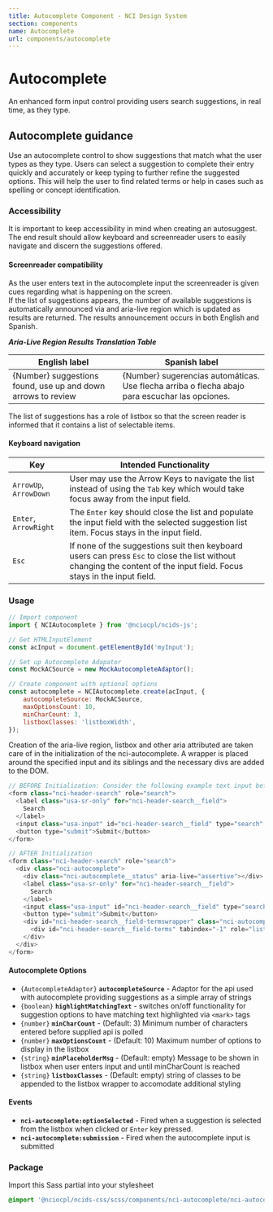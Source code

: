 ```yaml
---
title: Autocomplete Component - NCI Design System
section: components
name: Autocomplete
url: components/autocomplete
---
```


# Autocomplete

An enhanced form input control providing users search suggestions, in real time, as they type.

## Autocomplete guidance

Use an autocomplete control to show suggestions that match what the user types as they type. Users can select a suggestion to
complete their entry quickly and accurately or keep typing to further refine the suggested options. This will help the user to
find related terms or help in cases such as spelling or concept identification.

### Accessibility

It is important to keep accessibility in mind when creating an autosuggest. The end result should allow keyboard and screenreader users to easily navigate and discern the suggestions offered.

#### Screenreader compatibility

As the user enters text in the autocomplete input the screenreader is given cues regarding what is happening on the screen.  
 If the list of suggestions appears, the number of available suggestions is automatically announced via and aria-live region which is updated as results are returned. The results announcement occurs in both English and Spanish.

**_Aria-Live Region Results Translation Table_**

| **English label**                                            | **Spanish label**                                                                              |
| ------------------------------------------------------------ | ---------------------------------------------------------------------------------------------- |
| {Number} suggestions found, use up and down arrows to review | {Number} sugerencias automáticas. Use flecha arriba o flecha abajo para escuchar las opciones. |

The list of suggestions has a role of listbox so that the screen reader is informed that it contains a list of selectable items.

#### Keyboard navigation

| Key                    | Intended Functionality                                                                                                                                                 |
| ---------------------- | ---------------------------------------------------------------------------------------------------------------------------------------------------------------------- |
| `ArrowUp`, `ArrowDown` | User may use the Arrow Keys to navigate the list instead of using the `Tab` key which would take focus away from the input field.                                      |
| `Enter`, `ArrowRight`  | The `Enter` key should close the list and populate the input field with the selected suggestion list item. Focus stays in the input field.                             |
| `Esc`                  | If none of the suggestions suit then keyboard users can press `Esc` to close the list without changing the content of the input field. Focus stays in the input field. |

### Usage

```javascript nopreview
// Import component
import { NCIAutocomplete } from '@nciocpl/ncids-js';

// Get HTMLInputElement
const acInput = document.getElementById('myInput');

// Set up Autocomplete Adapator
const MockACSource = new MockAutocompleteAdaptor();

// Create component with optional options
const autocomplete = NCIAutocomplete.create(acInput, {
	autocompleteSource: MockACSource,
	maxOptionsCount: 10,
	minCharCount: 3,
	listboxClasses: 'listboxWidth',
});
```

Creation of the aria-live region, listbox and other aria attributed are taken care of in the initialization of the
nci-autocomplete. A wrapper is placed around the specified input and its siblings and the necessary divs are added to the DOM.

```javascript nopreview
// BEFORE Initialization: Consider the following example text input before initialization as an nci-autocomplete combobox
<form class="nci-header-search" role="search">
  <label class="usa-sr-only" for="nci-header-search__field">
    Search
  </label>
  <input class="usa-input" id="nci-header-search__field" type="search" name="search" />
  <button type="submit">Submit</button>
</form>

// AFTER Initialization
<form class="nci-header-search" role="search">
  <div class="nci-autocomplete">
    <div class="nci-autocomplete__status" aria-live="assertive"></div>
    <label class="usa-sr-only" for="nci-header-search__field">
      Search
    </label>
    <input class="usa-input" id="nci-header-search__field" type="search" name="search" role="combobox" aria-autocomplete="list" aria-owns="nci-header-search__field-terms" aria-activedescendant="">
    <button type="submit">Submit</button>
    <div id="nci-header-search__field-termswrapper" class="nci-autocomplete__listbox">
      <div id="nci-header-search__field-terms" tabindex="-1" role="listbox"></div>
    </div>
  </div>
</form>
```

#### Autocomplete Options

- `{AutocompleteAdaptor}` **`autocompleteSource`** - Adaptor for the api used with autocomplete providing suggestions as a simple array of strings
- `{boolean}` **`highlightMatchingText`** - switches on/off functionality for suggestion options to have matching text highlighted via `<mark>` tags
- `{number}` **`minCharCount`** - (Default: 3) Minimum number of characters entered before supplied api is polled
- `{number}` **`maxOptionsCount`** - (Default: 10) Maximum number of options to display in the listbox
- `{string}` **`minPlaceholderMsg`** - (Default: empty) Message to be shown in listbox when user enters input and until minCharCount is reached
- `{string}` **`listboxClasses`** - (Default: empty) string of classes to be appended to the listbox wrapper to accomodate additional styling

#### Events

- **`nci-autocomplete:optionSelected`** - Fired when a suggestion is selected from the listbox when clicked or `Enter` key pressed.
- **`nci-autocomplete:submission`** - Fired when the autocomplete input is submitted

### Package

Import this Sass partial into your stylesheet

```scss nopreview
@import '@nciocpl/ncids-css/scss/components/nci-autocomplete/nci-autocomplete';
```
